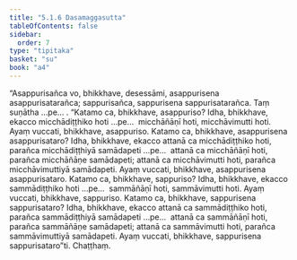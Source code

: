 ```yaml
---
title: "5.1.6 Dasamaggasutta"
tableOfContents: false
sidebar:
  order: 7
type: "tipitaka"
basket: "su"
book: "a4"
---
```



<DynamicBreadcrumb />

<Division number="206" book="a4">

<Paragraph number="1340" book="a4">
“Asappurisañca vo, bhikkhave, desessāmi, asappurisena asappurisatarañca; sappurisañca, sappurisena sappurisatarañca. Taṃ suṇātha …pe… .
</Paragraph>

<Paragraph number="1341" book="a4">
“Katamo ca, bhikkhave, asappuriso? Idha, bhikkhave, ekacco micchādiṭṭhiko hoti …pe…  micchāñāṇī hoti, micchāvimutti hoti. Ayaṃ vuccati, bhikkhave, asappuriso.
</Paragraph>

<Paragraph number="1342" book="a4">
Katamo ca, bhikkhave, asappurisena asappurisataro? Idha, bhikkhave, ekacco attanā ca micchādiṭṭhiko hoti, parañca micchādiṭṭhiyā samādapeti …pe…  attanā ca micchāñāṇī hoti, parañca micchāñāṇe samādapeti; attanā ca micchāvimutti hoti, parañca micchāvimuttiyā samādapeti. Ayaṃ vuccati, bhikkhave, asappurisena asappurisataro.
</Paragraph>

<Paragraph number="1343" book="a4">
Katamo ca, bhikkhave, sappuriso? Idha, bhikkhave, ekacco sammādiṭṭhiko hoti …pe…  sammāñāṇī hoti, sammāvimutti hoti. Ayaṃ vuccati, bhikkhave, sappuriso.
</Paragraph>

<Paragraph number="1344" book="a4">
Katamo ca, bhikkhave, sappurisena sappurisataro? Idha, bhikkhave, ekacco attanā ca sammādiṭṭhiko hoti, parañca sammādiṭṭhiyā samādapeti …pe…  attanā ca sammāñāṇī hoti, parañca sammāñāṇe samādapeti; attanā ca sammāvimutti hoti, parañca sammāvimuttiyā samādapeti. Ayaṃ vuccati, bhikkhave, sappurisena sappurisataro”ti.

</Paragraph>
</Division>

<Paragraph number="1345" type="center" book="a4">
Chaṭṭhaṃ.
</Paragraph>
